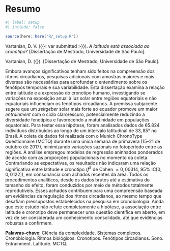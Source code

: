 <!-- %:::% .common h1 begin %:::% -->
# Resumo {.unnumbered}
<!-- %:::% .common h1 end %:::% -->

```r
#| label: setup
#| include: false

source(here::here("R/_setup.R"))
```

<!--
Elemento obrigatório, constituído de uma sequência de frases concisas e objetivas, em forma de texto.
Deve apresentar os objetivos, métodos empregados, resultados e conclusões.
O resumo deve ser redigido em parágrafo único, conter no máximo 500 palavras e ser seguido dos termos representativos do conteúdo do trabalho (palavras-chave ou descritores), preferencialmente de acordo com o Vocabulário Controlado do SIBI/USP (UNIVERSIDADE DE SÃO PAULO, 2006). Deve ser precedido da referência do documento e elaborado de acordo com a ABNT NBR 6028 (ASSOCIAÇÃO BRASILEIRA DE NORMAS TÉCNICAS, 2003).
-->

Vartanian, D. V. ({{< var submitted >}}). _A latitude está associada ao cronotipo?_ [Dissertação de Mestrado, Universidade de São Paulo].

::: {.content-visible when-format="pdf"}
<!-- %:::% foreign-abstract reference begin %:::% -->
Vartanian, D. ({\imprimirdata}). \textit{A latitude está associada ao cronotipo?} [Dissertação de Mestrado, Universidade de São Paulo].
<!-- %:::% foreign-abstract reference end %:::% -->
:::

<!-- %:::% foreign-abstract body begin %:::% -->
Embora avanços significativos tenham sido feitos na compreensão dos ritmos circadianos, pesquisas adicionais com amostras maiores e mais diversas são necessárias para aprofundar o entendimento sobre os fenótipos temporais e sua variabilidade. Esta dissertação examina a relação entre latitude e a expressão do cronotipo humano, investigando se variações na exposição anual à luz solar entre regiões equatoriais e não equatoriais influenciam os fenótipos circadianos. A premissa subjacente sugere que um *zeitgeber* solar mais forte ao equador promove um maior *entrainment* com o ciclo claro/escuro, potencialmente reduzindo a diversidade fenotípica e favorecendo a matutinidade em populações equatoriais. Para testar essa hipótese, foram analisados dados de $65.824$ indivíduos distribuídos ao longo de um intervalo latitudinal de $33,85°$ no Brasil. A coleta de dados foi realizada com o Munich ChronoType Questionnaire (MCTQ) durante uma única semana de primavera (15–21 de outubro de 2017), minimizando variações sazonais no fotoperíodo entre as regiões. A análise empregou modelos de regressão aninhados ponderados de acordo com as proporções populacionais no momento da coleta. Contrariando as expectativas, os resultados não indicaram uma relação significativa entre latitude e cronotipo ($f^2$ de Cohen $= 0,00314$, $95\% \ \text{IC}[0; 0,0122]$), em consonância com achados recentes da área. Todos os procedimentos analíticos, desde os dados brutos até a estimativa do tamanho do efeito, foram conduzidos por meio de métodos totalmente reprodutíveis. Esses achados contribuem para uma compreensão baseada em evidências da regulação dos ritmos circadianos, ao mesmo tempo que desafiam pressupostos estabelecidos na pesquisa em cronobiologia. Ainda que este estudo não refute completamente a hipótese, a associação entre latitude e cronotipo deve permanecer uma questão científica em aberto, em vez de ser considerada um conhecimento consolidado, até que evidências robustas a confirmem.
<!-- %:::% foreign-abstract body end %:::% -->

**Palavras-chave**: Ciência da complexidade. Sistemas complexos. Cronobiologia. Ritmos biológicos. Cronotipos. Fenótipos circadianos. Sono. Entrainment. Latitude. MCTQ.

::: {.content-visible when-format="pdf"}
<!-- %:::% foreign-abstract keywords begin %:::% -->
\hyphenpenalty=100000
\begin{tabular}{p{4cm} p{11.9cm}}
  \textbf{Palavras-chaves}: &  Ciência da complexidade. Sistemas complexos. Cronobiologia. Ritmos biológicos. Cronotipos. Fenótipos circadianos. Sono. Entrainment. Latitude. MCTQ.
\end{tabular}
<!-- %:::% foreign-abstract keywords end %:::% -->
:::

